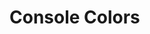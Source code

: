 
<Meta title="Guideline / Colors" />

# Console Colors

<ColorPalette>
  <ColorItem
    title="Primary"
    subtitle="Sky Blue"
    colors={{
      dark: 'hsl(236, 50%, 7%)',
      default: 'hsl(236, 38%, 17%)',
      light: 'hsl(220, 38%, 27%)',
    }}
  />
  <ColorItem
    title="Secondary"
    subtitle="Cyan"
    colors={{
      dark: 'hsl(183, 75%, 37%)',
      default: 'hsl(183, 75%, 47%)',
      light: 'hsl(183, 75%, 57%)',
    }}
  />
  <ColorItem
    title="Grey shades"
    subtitle="--gv-theme-neutral-color"
    colors={{
      darkest: 'hsl(0, 0%, 20%)',
      darker: 'hsl(0, 0%, 32%)',
      dark: 'hsl(0, 0%, 45%)',
      default: 'hsl(0, 0%, 60%)',
      light: 'hsl(0, 0%, 70%)',
      lighter: 'hsl(0, 0%, 80%)',
      lightest: 'hsl(0, 0%, 93%)',
    }}
  />
  <ColorItem
    title="Info color"
    subtitle="--gv-theme-color-info-xxxx"
    colors={{
      darker: 'hsl(218, 80%, 25%)',
      dark: 'hsl(222, 80%, 40%)',
      default: 'hsl(226, 80%, 50%)',
      light: 'hsl(210, 70%, 60%)',
      lighter: 'hsl(210, 80%, 75%)',
    }}
  />
  <ColorItem
    title="Success color"
    subtitle="--gv-theme-color-success-xxxx"
    colors={{
      darker: 'hsl(114, 39%, 25%)',
      dark: 'hsl(118, 39%, 40%)',
      default: 'hsl(122, 39%, 50%)',
      light: 'hsl(126, 39%, 65%)',
      lighter: 'hsl(130, 39%, 75%)',
    }}
  />
  <ColorItem
    title="Warning color"
    subtitle="--gv-theme-color-warning-xxxx"
    colors={{
      darker: 'hsl(26, 100%, 40%)',
      dark: 'hsl(30, 100%, 48%)',
      default: 'hsl(34, 100%, 50%)',
      light: 'hsl(38, 100%, 65%)',
      lighter: 'hsl(42, 100%, 75%)',
    }}
  />
  <ColorItem
    title="Error color"
    subtitle="--gv-theme-color-error-xxxx"
    colors={{
      darker: 'hsl(352, 80%, 25%)',
      dark: 'hsl(356, 80%, 40%)',
      default: 'hsl(360, 80%, 50%)',
      light: 'hsl(4, 80%, 65%)',
      lighter: 'hsl(8, 80%, 75%)',
    }}
  />
</ColorPalette>

